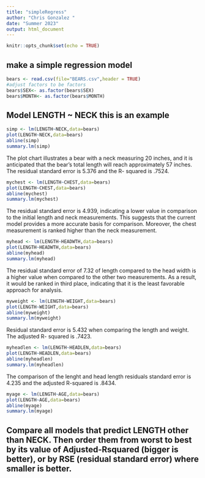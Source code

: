 ```yaml
---
title: "simpleRegress"
author: "Chris Gonzalez "
date: "Summer 2023"
output: html_document
---
```


```r
knitr::opts_chunk$set(echo = TRUE)
```

## make a simple regression model

```r
bears <- read.csv(file="BEARS.csv",header = TRUE)
#adjust factors to be factors
bears$SEX<- as.factor(bears$SEX)
bears$MONTH<- as.factor(bears$MONTH)
```

## Model LENGTH ~ NECK  this is an example  

```r
simp <- lm(LENGTH~NECK,data=bears)
plot(LENGTH~NECK,data=bears)
abline(simp)
summary.lm(simp)
```
The plot chart illustrates a bear with a neck measuring 20 inches, and it is anticipated that the bear's total length will reach approximately 57 inches. The residual standard error is 5.376 and the R- squared is .7524.

```r
mychest <- lm(LENGTH~CHEST,data=bears)
plot(LENGTH~CHEST,data=bears)
abline(mychest)
summary.lm(mychest)
```
The residual standard error is 4.939, indicating a lower value in comparison to the initial length and neck measurements. This suggests that the current model provides a more accurate basis for comparison. Moreover, the chest measurement is ranked higher than the neck measurement.


```r
myhead <- lm(LENGTH~HEADWTH,data=bears)
plot(LENGTH~HEADWTH,data=bears)
abline(myhead)
summary.lm(myhead)
```
The residual standard error of 7.32 of length compared to the head width is a higher value when compared to the other two measurements. As a result, it would be ranked in third place, indicating that it is the least favorable approach for analysis.

```r
myweight <- lm(LENGTH~WEIGHT,data=bears)
plot(LENGTH~WEIGHT,data=bears)
abline(myweight)
summary.lm(myweight)
```
Residual standard error is 5.432 when comparing the length and weight. The adjusted R- squared is .7423.   

```r
myheadlen <- lm(LENGTH~HEADLEN,data=bears)
plot(LENGTH~HEADLEN,data=bears)
abline(myheadlen)
summary.lm(myheadlen)
```
The comparison of the lenght and head length residuals standard error is 4.235 and the adjusted R-squared is .8434. 

```r
myage <- lm(LENGTH~AGE,data=bears)
plot(LENGTH~AGE,data=bears)
abline(myage)
summary.lm(myage)
```



## Compare all models that predict LENGTH other than NECK. Then order them from worst to best by its value of Adjusted-Rsquared (bigger is better), or by RSE (residual standard error) where smaller is better. 

